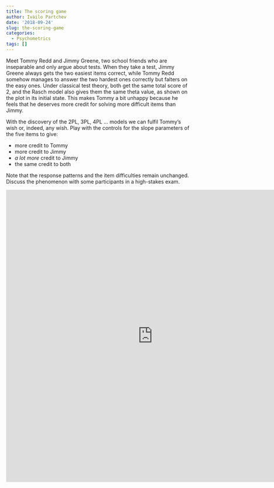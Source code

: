 ```yaml
---
title: The scoring game
author: Ivailo Partchev
date: '2018-09-24'
slug: the-scoring-game
categories:
  - Psychometrics
tags: []
---
```


Meet Tommy Redd and Jimmy Greene, two school friends who are inseparable and only argue about tests. When they take a test, Jimmy Greene always gets the two easiest items correct, while Tommy Redd somehow manages to answer the two hardest ones correctly but falters on the easy ones. Under classical test theory, both get the same total score of 2, and the Rasch model also gives them the same theta value, as shown on the plot in its initial state. This makes Tommy a bit unhappy because he feels that he deserves more credit for solving more difficult items than Jimmy.

With the discovery of the 2PL, 3PL, 4PL ... models we can fulfil Tommy’s wish or, indeed, any wish. Play with the controls for the slope parameters of the five items to give:

* more credit to Tommy
* more credit to Jimmy
* _a lot more_ credit to Jimmy
* the same credit to both

Note that the response patterns and the item difficulties remain unchanged. Discuss the phenomenon with some participants in a high-stakes exam.


<iframe scrolling="no" frameborder="no" src="https://edeschipper.shinyapps.io/thescoringgame/" style="width:800px;height:800px">

